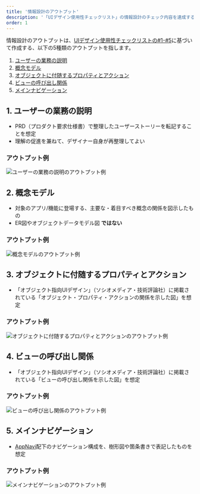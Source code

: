 ```yaml
---
title: '情報設計のアウトプット'
description: '「UIデザイン使用性チェックリスト」の情報設計のチェック内容を達成するために必要なアウトプットを定義します。'
order: 1
---
```

情報設計のアウトプットは、[UIデザイン使用性チェックリストの#1-#5](/products/usability/usability-checklist/#h2-2)に基づいて作成する、以下の5種類のアウトプットを指します。

1. [ユーザーの業務の説明](#h2-0)
1. [概念モデル](#h2-1)
1. [オブジェクトに付随するプロパティとアクション](#h2-2)
1. [ビューの呼び出し関係](#h2-4)
1. [メインナビゲーション](#h2-3)

## 1. ユーザーの業務の説明

- PRD（プロダクト要求仕様書）で整理したユーザーストーリーを転記することを想定
- 理解の促進を兼ねて、デザイナー自身が再整理してよい

### アウトプット例

![ユーザーの業務の説明のアウトプット例](./images/jobs_announcements.png)

## 2. 概念モデル

- 対象のアプリ/機能に登場する、主要な・着目すべき概念の関係を図示したもの
- ER図やオブジェクトデータモデル図 **ではない**

### アウトプット例

![概念モデルのアウトプット例](./images/concept-model_announcements.png)

## 3. オブジェクトに付随するプロパティとアクション

- 「オブジェクト指向UIデザイン」（ソシオメディア・技術評論社）に掲載されている「オブジェクト・プロパティ・アクションの関係を示した図」を想定

### アウトプット例

![オブジェクトに付随するプロパティとアクションのアウトプット例](./images/properties-actions_announcements.png)

## 4. ビューの呼び出し関係

- 「オブジェクト指向UIデザイン」（ソシオメディア・技術評論社）に掲載されている「ビューの呼び出し関係を示した図」を想定

### アウトプット例

![ビューの呼び出し関係のアウトプット例](./images/view-calls_doc.png)

## 5. メインナビゲーション

- [AppNavi](/products/components/app-navi/)配下のナビゲーション構成を、樹形図や箇条書きで表記したものを想定

### アウトプット例

![メインナビゲーションのアウトプット例](./images/navigation_doc.png)

